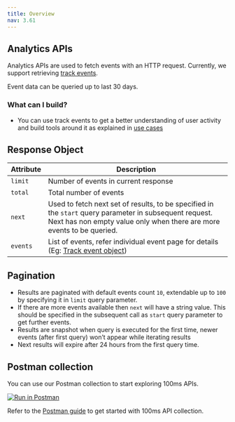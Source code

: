 ```yaml
---
title: Overview
nav: 3.61
---
```


## Analytics APIs

Analytics APIs are used to fetch events with an HTTP request. Currently, we support retrieving [track events](/server-side/v2/api-reference/analytics/track-events).

Event data can be queried up to last 30 days.

### What can I build?

-   You can use track events to get a better understanding of user activity and build tools around it as explained in [use cases](/server-side/v2/api-reference/analytics/track-events#why-would-you-use-this-api)


<EndpointRequest title="https://api.100ms.live/v2/analytics/events"/>

## Response Object

| Attribute | Description                                                                                                                                                                      |
| --------- | -------------------------------------------------------------------------------------------------------------------------------------------------------------------------------- |
| `limit`   | Number of events in current response                                                                                                                                             |
| `total`   | Total number of events                                                                                                                                                           |
| `next`    | Used to fetch next set of results, to be specified in the `start` query parameter in subsequent request. Next has non empty value only when there are more events to be queried. |
| `events`  | List of events, refer individual event page for details (Eg: [Track event object](/server-side/v2/api-reference/analytics/track-events#track-event-object))                     |

## Pagination
- Results are paginated with default events count `10`, extendable up to `100` by specifying it in `limit` query parameter.
- If there are more events available then `next` will have a string value. This should be specified in the subsequent call as `start` query parameter to get further events.
- Results are snapshot when query is executed for the first time, newer events (after first query) won’t appear while iterating results
- Next results will expire after 24 hours from the first query time.

## Postman collection

You can use our Postman collection to start exploring 100ms APIs.

[![Run in Postman](https://run.pstmn.io/button.svg)](https://god.gw.postman.com/run-collection/22726679-47dcd974-29d5-4965-a35b-bf9b74a8b25a?action=collection%2Ffork&collection-url=entityId%3D22726679-47dcd974-29d5-4965-a35b-bf9b74a8b25a%26entityType%3Dcollection%26workspaceId%3Dd9145dd6-337b-4761-81d6-21a30b4147a2)

Refer to the [Postman guide](/server-side/v2/introduction/postman-guide) to get started with 100ms API collection.
